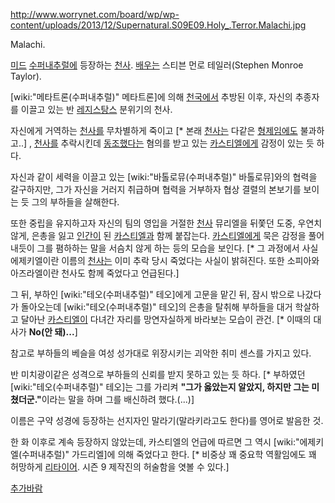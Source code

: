 http://www.worrynet.com/board/wp/wp-content/uploads/2013/12/Supernatural.S09E09.Holy_.Terror.Malachi.jpg

Malachi.

[[미드]] [[수퍼내추럴]]에 등장하는 [[천사]]. [[배우]]는 스티븐 먼로 테일러(Stephen Monroe Taylor).

[wiki:"메타트론(수퍼내추럴)" 메타트론]에 의해 [[천국]]에서 추방된 이후, 자신의 추종자를 이끌고 있는 반 [[레지스탕스]] 분위기의 천사.

자신에게 거역하는 [[천사]]를 무차별하게 죽이고 [* 본래 [[천사]]는 다같은 [[형제]]임에도 불과하고..] , [[천사]]를 추락시킨데 [[동조]]했다는 혐의를 받고 있는 [[카스티엘]]에게 감정이 있는 듯 하다.

자신과 같이 세력을 이끌고 있는 [wiki:"바톨로뮤(수퍼내추럴)" 바톨로뮤]와의 협력을 갈구하지만, 그가 자신을 거러지 취급하며 협력을 거부하자 협상 결렬의 본보기를 보이는 듯 그의 부하들을 살해한다.

또한 중립을 유지하고자 자신의 팀의 영입을 거절한 [[천사]] 뮤리엘을 뒤쫓던 도중, 우연치 않게, 은총을 잃고 [[인간]]이 된 [[카스티엘]]과 함께 붙잡는다.
[[카스티엘]]에게 묵은 감정을 풀어내듯이 그를 폄하하는 말을 서슴치 않게 하는 등의 모습을 보인다. [* 그 과정에서 사실 에제키엘이란 이름의 [[천사]]는 이미 추락 당시 죽었다는 사실이 밝혀진다. 또한 소피아와 아즈라엘이란 천사도 함께 죽었다고 언급된다.]

그 뒤, 부하인 [wiki:"테오(수퍼내추럴)" 테오]에게 고문을 맡긴 뒤, 잠시 밖으로 나갔다가 돌아오는데 [wiki:"테오(수퍼내추럴)" 테오]의 은총을 탈취해 부하들을 대거 학살하고 달아난 [[카스티엘]]이 다녀간 자리를 망연자실하게 바라보는 모습이 관건. [* 이때의 대사가 '''No(안 돼)...''']

참고로 부하들의 베슬을 여성 성가대로 위장시키는 괴악한 취미 센스를 가지고 있다.

반 미치광이같은 성격으로 부하들의 신뢰를 받지 못하고 있는 듯 하다. [* 부하였던 [wiki:"테오(수퍼내추럴)" 테오]는 그를 가리켜 '''"그가 옳았는지 알았지, 하지만 그는 미쳤더군."'''이라는 말을 하며 그를 배신하려 했다.(...)]

이름은 구약 성경에 등장하는 선지자인 말라기(말라키라고도 한다)를 영어로 발음한 것.

한 화 이후로 계속 등장하지 않았는데, 카스티엘의 언급에 따르면 그 역시 [wiki:"에제키엘(수퍼내추럴)" 가드리엘]에 의해 죽었다고 한다. [* 비중상 꽤 중요학 역활임에도 꽤 허망하게 [[리타이어]]. 시즌 9 제작진의 허술함을 엿볼 수 있다.]

[[추가바람]]
